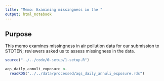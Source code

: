 ```yaml
---
title: "Memo: Examining missingness in the "
output: html_notebook
---
```


## Purpose

This memo examines missingness in air pollution data for our submission to STOTEN; reviewers asked us to assess missingness in the data.

```r
source("../../code/0-setup/1-setup.R")
```

```r
aqs_daily_annuli_exposure <-
  readRDS("../../data/processed/aqs_daily_annuli_exposure.rds")
```

```r

```


